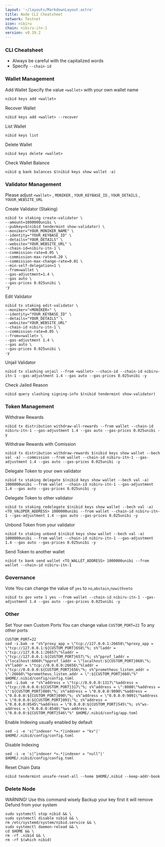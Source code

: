 ```yaml
---
layout: '~/layouts/MarkdownLayout.astro'
title: Node CLI Cheatsheet
network: Testnet
icon: nibiru
chain: nibiru-itn-1
version: v0.19.2
---
```


### CLI Cheatsheet

- Always be careful with the capitalized words
- Specify `--chain-id`

### Wallet Management

Add Wallet
Specify the value `<wallet>` with your own wallet name

```
nibid keys add <wallet>
```

Recover Wallet
```
nibid keys add <wallet> --recover
```

List Wallet
```
nibid keys list
```

Delete Wallet
```
nibid keys delete <wallet>
```

Check Wallet Balance
```
nibid q bank balances $(nibid keys show wallet -a)
```

### Validator Management

Please adjust `<wallet>` , `MONIKER` , `YOUR_KEYBASE_ID` , `YOUR_DETAILS` , `YOUUR_WEBSITE_URL`

Create Validator (Staking)
```
nibid tx staking create-validator \
--amount=1000000unibi \
--pubkey=$(nibid tendermint show-validator) \
--moniker="YOUR_MONIKER_NAME" \
--identity="YOUR_KEYBASE_ID" \
--details="YOUR_DETAILS" \
--website="YOUR_WEBSITE_URL" \
--chain-id=nibiru-itn-1 \
--commission-rate=0.05 \
--commission-max-rate=0.20 \
--commission-max-change-rate=0.01 \
--min-self-delegation=1 \
--from=wallet \
--gas-adjustment=1.4 \
--gas auto \
--gas-prices 0.025unibi \
-y
```

Edit Validator
```
nibid tx staking edit-validator \
--moniker="<MONIKER>" \
--identity="YOUR_KEYBASE_ID" \
--details="YOUR_DETAILS" \
--website="YOUR_WEBSITE_URL"
--chain-id nibiru-itn-1 \
--commission-rate=0.05 \
--from=<wallet> \
--gas-adjustment 1.4 \
--gas auto \
--gas-prices 0.025unibi \
-y
```


Unjail Validator
```
nibid tx slashing unjail --from <wallet> --chain-id --chain-id nibiru-itn-1 --gas-adjustment 1.4 --gas auto --gas-prices 0.025unibi -y
```

Check Jailed Reason
```
nibid query slashing signing-info $(nibid tendermint show-validator)
```

### Token Management

Withdraw Rewards
```
nibid tx distribution withdraw-all-rewards --from wallet --chain-id nibiru-itn-1 --gas-adjustment 1.4 --gas auto --gas-prices 0.025unibi -y
```

Withdraw Rewards with Comission
```
nibid tx distribution withdraw-rewards $(nibid keys show wallet --bech val -a) --commission --from wallet --chain-id nibiru-itn-1 --gas-adjustment 1.4 --gas auto --gas-prices 0.025unibi -y
```

Delegate Token to your own validator
```
nibid tx staking delegate $(nibid keys show wallet --bech val -a) 1000000unibi --from wallet --chain-id nibiru-itn-1 --gas-adjustment 1.4 --gas auto --gas-prices 0.025unibi -y
```

Delegate Token to other validator
```
nibid tx staking redelegate $(nibid keys show wallet --bech val -a) <TO_VALOPER_ADDRESS> 1000000unibi --from wallet --chain-id nibiru-itn-1 --gas-adjustment 1.4 --gas auto --gas-prices 0.025unibi -y
```

Unbond Token from your validator
```
nibid tx staking unbond $(nibid keys show wallet --bech val -a) 1000000unibi --from wallet --chain-id nibiru-itn-1 --gas-adjustment 1.4 --gas auto --gas-prices 0.025unibi -y
```

Send Token to another wallet
```
nibid tx bank send wallet <TO_WALLET_ADDRESS> 1000000unibi --from wallet --chain-id nibiru-itn-1
```

### Governance 

Vote
You can change the value of `yes` to `no`,`abstain`,`nowithveto`

```
nibid tx gov vote 1 yes --from wallet --chain-id nibiru-itn-1 --gas-adjustment 1.4 --gas auto --gas-prices 0.025unibi -y
```

### Other

Set Your own Custom Ports
You can change value `CUSTOM_PORT=22` To any other ports
```
CUSTOM_PORT=22
sed -i.bak -e "s%^proxy_app = \"tcp://127.0.0.1:26658\"%proxy_app = \"tcp://127.0.0.1:${CUSTOM_PORT}658\"%; s%^laddr = \"tcp://127.0.0.1:26657\"%laddr = \"tcp://127.0.0.1:${CUSTOM_PORT}657\"%; s%^pprof_laddr = \"localhost:6060\"%pprof_laddr = \"localhost:${CUSTOM_PORT}060\"%; s%^laddr = \"tcp://0.0.0.0:26656\"%laddr = \"tcp://0.0.0.0:${CUSTOM_PORT}656\"%; s%^prometheus_listen_addr = \":26660\"%prometheus_listen_addr = \":${CUSTOM_PORT}660\"%" $HOME/.nibid/config/config.toml
sed -i.bak -e "s%^address = \"tcp://0.0.0.0:1317\"%address = \"tcp://0.0.0.0:${CUSTOM_PORT}317\"%; s%^address = \":8080\"%address = \":${CUSTOM_PORT}080\"%; s%^address = \"0.0.0.0:9090\"%address = \"0.0.0.0:${CUSTOM_PORT}090\"%; s%^address = \"0.0.0.0:9091\"%address = \"0.0.0.0:${CUSTOM_PORT}091\"%; s%^address = \"0.0.0.0:8545\"%address = \"0.0.0.0:${CUSTOM_PORT}545\"%; s%^ws-address = \"0.0.0.0:8546\"%ws-address = \"0.0.0.0:${CUSTOM_PORT}546\"%" $HOME/.nibid/config/app.toml
```

Enable Indexing usually enabled by default
```
sed -i -e 's|^indexer *=.*|indexer = "kv"|' $HOME/.nibid/config/config.toml
```

Disable Indexing
```
sed -i -e 's|^indexer *=.*|indexer = "null"|' $HOME/.nibid/config/config.toml
```

Reset Chain Data
```
nibid tendermint unsafe-reset-all --home $HOME/.nibid --keep-addr-book
```

### Delete Node

WARNING! Use this command wisely 
Backup your key first it will remove Defund from your system

```
sudo systemctl stop nibid && \
sudo systemctl disable nibid && \
rm /etc/systemd/system/nibid.service && \
sudo systemctl daemon-reload && \
cd $HOME && \
rm -rf .nibid && \
rm -rf $(which nibid)
```
